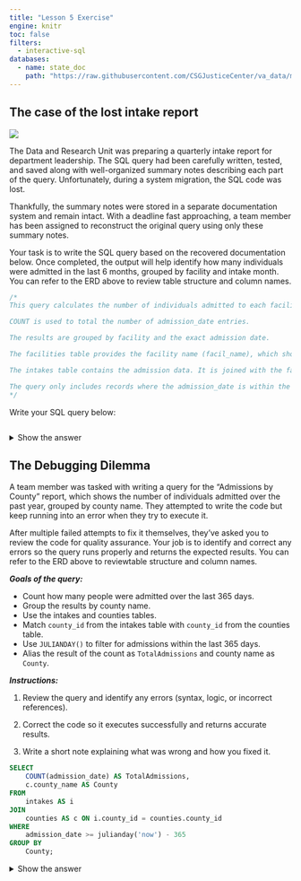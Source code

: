 ```yaml
---
title: "Lesson 5 Exercise"
engine: knitr
toc: false
filters:
  - interactive-sql
databases:
  - name: state_doc
    path: "https://raw.githubusercontent.com/CSGJusticeCenter/va_data/main/courses/intro_sql/state_doc.db"  
---
```


## The case of the lost intake report

![](images/corrections_erd.png)

The Data and Research Unit was preparing a quarterly intake report for department leadership. The SQL query had been carefully written, tested, and saved along with well-organized summary notes describing each part of the query. Unfortunately, during a system migration, the SQL code was lost.

Thankfully, the summary notes were stored in a separate documentation system and remain intact. With a deadline fast approaching, a team member has been assigned to reconstruct the original query using only these summary notes.

Your task is to write the SQL query based on the recovered documentation below. Once completed, the output will help identify how many individuals were admitted in the last 6 months, grouped by facility and intake month. You can refer to the ERD above to review table structure and column names.

```.sql
/*
This query calculates the number of individuals admitted to each facility in the last 6 months.

COUNT is used to total the number of admission_date entries.

The results are grouped by facility and the exact admission date.

The facilities table provides the facility name (facil_name), which should be labeled as Facility.

The intakes table contains the admission data. It is joined with the facilities table using facil_id.

The query only includes records where the admission_date is within the past 183 days (6 months) from the current date, using the JULIANDAY() function.
*/

```

Write your SQL query below:

```.sql

```

<details>
<summary>Show the answer</summary>

```.sql
SELECT 
    i.admission_date,
    f.facil_name AS Facility,
    COUNT(i.admission_date) AS TotalAdmissions
FROM 
    intakes AS i
LEFT JOIN 
    facilities f ON i.facil_id = f.facil_id
WHERE 
    julianday('now') - julianday(i.admission_date) <= 183
GROUP BY 
    i.admission_date,
    f.facil_name;
```
</details>


## The Debugging Dilemma

A team member was tasked with writing a query for the “Admissions by County” report, which shows the number of individuals admitted over the past year, grouped by county name. They attempted to write the code but keep running into an error when they try to execute it.

After multiple failed attempts to fix it themselves, they’ve asked you to review the code for quality assurance. Your job is to identify and correct any errors so the query runs properly and returns the expected results. You can refer to the ERD above to reviewtable structure and column names.

***Goals of the query:***

- Count how many people were admitted over the last 365 days.
- Group the results by county name.
- Use the intakes and counties tables.
- Match `county_id` from the intakes table with `county_id` from the counties table.
- Use `JULIANDAY()` to filter for admissions within the last 365 days.
- Alias the result of the count as `TotalAdmissions` and county name as `County`.

***Instructions:***

1. Review the query and identify any errors (syntax, logic, or incorrect references).

2. Correct the code so it executes successfully and returns accurate results.

3. Write a short note explaining what was wrong and how you fixed it.

```.sql
SELECT 
    COUNT(admission_date) AS TotalAdmissions,
    c.county_name AS County
FROM 
    intakes AS i
JOIN 
    counties AS c ON i.county_id = counties.county_id
WHERE 
    admission_date >= julianday('now') - 365
GROUP BY 
    County;
```


<details>
<summary>Show the answer</summary>

```.sql
/*
Corrections:
Corrected the JOIN condition to reference the alias c instead of repeating the table name counties.

Fixed the date filter by using julianday()` on both sides to ensure proper date math.

Used the full column reference i.admission_date in COUNT() for clarity and consistency.
*/

SELECT 
    COUNT(i.admission_date) AS TotalAdmissions,
    c.county_name AS County
FROM 
    intakes AS i
JOIN 
    counties AS c ON i.county_id = c.county_id
WHERE 
    julianday('now') - julianday(i.admission_date) <= 365
GROUP BY 
    County;
```

</details>


